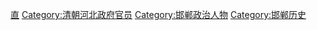 [[Category:清朝知府|直]]
[[Category:清朝河北政府官员|Category:清朝河北政府官员]]
[[Category:邯郸政治人物|Category:邯郸政治人物]]
[[Category:邯郸历史|Category:邯郸历史]]